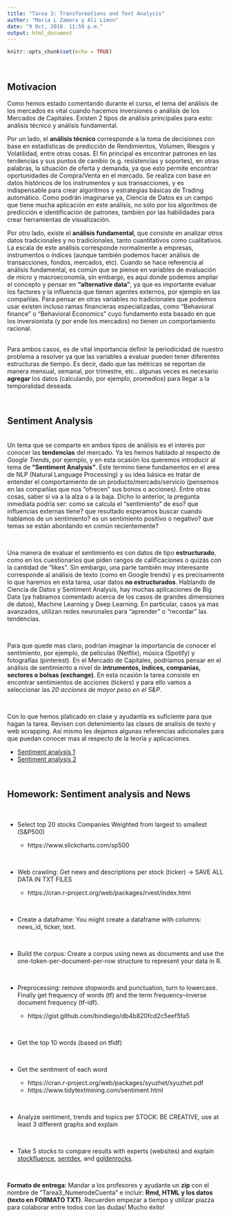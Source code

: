 ```yaml
---
title: "Tarea 3: Transformations and Text Analysis"
author: "Maria L Zamora y Ali Limon"
date: "9 Oct, 2018. 11:59 p.m."
output: html_document
---
```


<style>
p.caption {
  font-size: 0.78em;
}
</style>


```r
knitr::opts_chunk$set(echo = TRUE)
```


<br />

## Motivacion

Como hemos estado comentando durante el curso, el tema del análisis de los mercados es vital cuando hacemos inversiones o análisis de los Mercados de Capitales. Existen 2 tipos de análisis principales para esto: análisis técnico y análisis fundamental. 

Por un lado, el **análisis técnico** corresponde a la toma de decisiones con base en estadísticas de predicción de Rendimientos, Volumen, Riesgos y Volatilidad, entre otras cosas. El fin principal es encontrar patrones en las tendencias y sus puntos de cambio (e.g. resistencias y soportes), en otras palabras, la situación de oferta y demanda, ya que esto permite encontrar oportunidades de Compra/Venta en el mercado. Se realiza con base en datos históricos de los instrumentos y sus transacciones, y es indispensable para crear algoritmos y estrategias básicas de Trading automático. Como podrán imaginarse ya, Ciencia de Datos es un campo que tiene mucha aplicación en este análisis, no sólo por los algoritmos de predicción e identificación de patrones, también por las habilidades para crear herramientas de visualización. 

Por otro lado, existe el **análisis fundamental**, que consiste en analizar otros datos tradicionales y no tradicionales, tanto cuantitativos como cualitativos. La escala de este análisis corresponde normalmente a empresas, instrumentos o índices (aunque también podemos hacer análisis de transacciones, fondos, mercados, etc). Cuando se hace referencia al análisis fundamental, es común que se piense en variables de evaluación de micro y macroeconomía, sin embargo, es aquí donde podemos ampliar el concepto y pensar en **"alternative data"**, ya que es importante evaluar los factores y la influencia que tienen agentes externos, por ejemplo en las compañías. Para pensar en otras variables no tradicionales que podemos usar existen incluso ramas financieras especializadas, como "Behavioral finance" o "Behavioral Economics" cuyo fundamento esta basado en que los inversionista (y por ende los mercados) no tienen un comportamiento racional. 

<br />
Para ambos casos, es de vital importancia definir la periodicidad de nuestro problema a resolver ya que las variables a evaluar pueden tener diferentes estructuras de tiempo. Es decir, dado que las métricas se reportan de manera mensual, semanal, por trimestre, etc..  algunas veces es necesario **agregar** los datos (calculando, por ejemplo, promedios) para llegar a la temporalidad deseada.


<br /> 

## Sentiment Analysis

<br />
Un tema que se comparte en ambos tipos de análisis es el interés por conocer las **tendencias** del mercado. Ya les hemos hablado al respecto de *Google Trends*, por ejemplo, y en esta ocasión los queremos introducir al tema de **"Sentiment Analysis"**. Este termino tiene fundamentos en el area de NLP (Natural Language Processing) y su idea básica es tratar de entender el comportamiento de un producto/mercado/servicio (pensemos en las compañías que nos "ofrecen" sus bonos o acciones). Entre otras cosas, saber si va a la alza o a la baja. Dicho lo anterior, la pregunta inmediata podría ser: como se calcula el "sentimiento" de eso? que influencias externas tiene? que resultado esperamos buscar cuando hablamos de un sentimiento? es un sentimiento positivo o negativo? que temas se están abordando en común recientemente? 

<br />

Una manera de evaluar el sentimiento es con datos de tipo **estructurado**, como en los cuestionarios que piden rangos de calificaciones o quizás con la cantidad de "likes". Sin embargo, una parte también muy interesante corresponde al análisis de texto (como en Google trends) y es precisamente lo que haremos en esta tarea, usar datos **no estructurados**. Hablando de Ciencia de Datos y Sentiment Analysis, hay muchas aplicaciones de Big Data (ya habíamos comentado acerca de los casos de grandes dimensiones de datos), Machine Learning y Deep Learning. En particular, casos ya mas avanzados, utilizan redes neuronales para "aprender" o "recordar" las tendencias. 

<br />

Para que quede mas claro, podrían imaginar la importancia de conocer el sentimiento, por ejemplo, de películas (Netflix), música (Spotify) y fotografías (pinterest). En el Mercado de Capitales, podríamos pensar en el análisis de sentimiento a nivel de **intrumentos, indices, companias, sectores o bolsas (exchange)**. En esta ocasión la tarea consiste en encontrar sentimientos de acciones (tickers) y para ello vamos a seleccionar las *20 acciones de mayor peso en el S&P*.

<br /> 

Con lo que hemos platicado en clase y ayudantía es suficiente para que hagan la tarea. Revisen con detenimiento las clases de analisis de texto y web scrapping. Así mismo les dejamos algunas referencias adicionales para que puedan conocer mas al respecto de la teoría y aplicaciones.

- [Sentiment analysis 1](https://pdfs.semanticscholar.org/42b1/0e23482cd2a0dcbd4c9ac1295620d4c80be5.pdf)
- [Sentiment analysis 2](https://nlp.stanford.edu/pubs/lrec2014-stock.pdf)

<br /> 

## Homework: Sentiment analysis and News

<br /> 

- Select top 20 stocks Companies Weighted from largest to smallest  (S&P500)

    + https://www.slickcharts.com/sp500 

<br /> 

- Web crawling: Get news and descriptions per stock (ticker)  -> SAVE ALL DATA IN TXT FILES

    + https://cran.r-project.org/web/packages/rvest/index.html 

<br />

- Create a dataframe: You might create a dataframe with columns: news_id, ticker, text.

<br />

- Build the corpus: Create a corpus using news as documents and use the one-token-per-document-per-row structure to represent your data in R.  


<br />

- Preprocessing: remove stopwords and punctuation, turn to lowercase. Finally get frequency of words (tf) and the term frequency–inverse document frequency (tf-idf). 

    + https://gist.github.com/bindiego/db4b820fcd2c5eef5fa5
    
<br /> 

- Get the top 10 words (based on tfidf)   

<br /> 

- Get the sentiment of each word

    + https://cran.r-project.org/web/packages/syuzhet/syuzhet.pdf
    + https://www.tidytextmining.com/sentiment.html
    
<br /> 

- Analyze sentiment, trends and topics per STOCK: BE CREATIVE, use at least 3 different graphs and explain

<br /> 

- Take 5 stocks to compare results with experts (websites) and explain [stockfluence](https://www.stockfluence.com/), [sentdex](http://sentdex.com/financial-analysis/), and [goldenrocks](http://goldenrocks.me/).



<br /> 

**Formato de entrega**: Mandar a los profesores y ayudante un **zip** con el nombre de "Tarea3_NumerodeCuenta" e incluir: **Rmd, HTML y los datos (texto en FORMATO TXT)**. Recuerden empezar a tiempo y utilizar piazza para colaborar entre todos con las dudas! Mucho éxito! 



